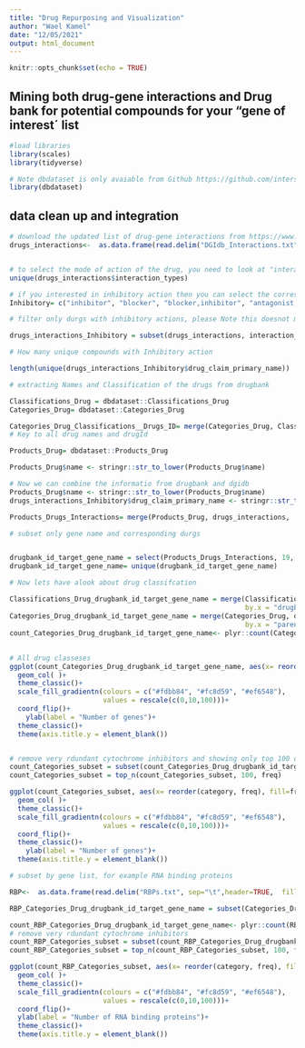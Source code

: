 ```yaml
---
title: "Drug Repurposing and Visualization"
author: "Wael Kamel"
date: "12/05/2021"
output: html_document
---
```


```r
knitr::opts_chunk$set(echo = TRUE)
```

## Mining both drug-gene interactions and Drug bank for potential compounds for your "gene of interest´ list

```r
#load libraries 
library(scales)
library(tidyverse)

# Note dbdataset is only avaiable from Github https://github.com/interstellar-Consultation-Services/dbdataset
library(dbdataset)


```

## data clean up and integration


```r
# download the updated list of drug-gene interactions from https://www.dgidb.org/
drugs_interactions<-  as.data.frame(read.delim("DGIdb_Interactions.txt", sep="\t",header=TRUE,  fill = TRUE ))


# to select the mode of action of the drug, you need to look at "interaction_types"
unique(drugs_interactions$interaction_types)

# if you interested in inhibitory action then you can select the corresponding mode of action
Inhibitory= c("inhibitor", "blocker", "blocker,inhibitor", "antagonist,inhibitor", "inhibitory allosteric modulator suppressor")

# filter only durgs with inhibitory actions, please Note this doesnot mean that the drug will direct mode of action

drugs_interactions_Inhibitory = subset(drugs_interactions, interaction_types %in%Inhibitory )

# How many unique compounds with Inhibitory action 

length(unique(drugs_interactions_Inhibitory$drug_claim_primary_name))

# extracting Names and Classification of the drugs from drugbank

Classifications_Drug = dbdataset::Classifications_Drug
Categories_Drug= dbdataset::Categories_Drug

Categories_Drug_Classifications__Drugs_ID= merge(Categories_Drug, Classifications_Drug,  by.x = "parent_key", by.y = "drugbank_id" )
# Key to all drug names and drugId

Products_Drug= dbdataset::Products_Drug

Products_Drug$name <- stringr::str_to_lower(Products_Drug$name)

# Now we can combine the informatio from drugbank and dgidb 
Products_Drug$name <- stringr::str_to_lower(Products_Drug$name)
drugs_interactions_Inhibitory$drug_claim_primary_name <- stringr::str_to_lower(drugs_interactions_Inhibitory$drug_claim_primary_name)

Products_Drugs_Interactions= merge(Products_Drug, drugs_interactions,  by.x ="name" , by.y = "drug_claim_primary_name")

# subset only gene name and corresponding durgs


drugbank_id_target_gene_name = select(Products_Drugs_Interactions, 19, 20)
drugbank_id_target_gene_name= unique(drugbank_id_target_gene_name)

# Now lets have alook about drug classifcation 

Classifications_Drug_drugbank_id_target_gene_name = merge(Classifications_Drug, drugbank_id_target_gene_name, 
                                                          by.x = "drugbank_id", by.y = "parent_key" )
Categories_Drug_drugbank_id_target_gene_name = merge(Categories_Drug, drugbank_id_target_gene_name, 
                                                          by.x = "parent_key", by.y = "parent_key" )
count_Categories_Drug_drugbank_id_target_gene_name<- plyr::count(Categories_Drug_drugbank_id_target_gene_name,  c("category"))


```



## 
```r
# All drug classeses 
ggplot(count_Categories_Drug_drugbank_id_target_gene_name, aes(x= reorder(category, freq), fill=freq, y= freq)) +
  geom_col( )+
  theme_classic()+
  scale_fill_gradientn(colours = c("#fdbb84", "#fc8d59", "#ef6548"), 
                       values = rescale(c(0,10,100)))+
  coord_flip()+
    ylab(label = "Number of genes")+
  theme_classic()+
  theme(axis.title.y = element_blank())


# remove very rdundant cytochrome inhibitors and showing only top 100 classes
count_Categories_subset = subset(count_Categories_Drug_drugbank_id_target_gene_name,  !(grepl("Cytochrome", count_Categories_Drug_drugbank_id_target_gene_name$category)))
count_Categories_subset = top_n(count_Categories_subset, 100, freq)

ggplot(count_Categories_subset, aes(x= reorder(category, freq), fill=freq, y= freq)) +
  geom_col( )+
  theme_classic()+
  scale_fill_gradientn(colours = c("#fdbb84", "#fc8d59", "#ef6548"), 
                       values = rescale(c(0,10,100)))+
  coord_flip()+
  theme_classic()+
    ylab(label = "Number of genes")+
  theme(axis.title.y = element_blank())


```



```r
# subset by gene list, for example RNA binding proteins

RBP<-  as.data.frame(read.delim("RBPs.txt", sep="\t",header=TRUE,  fill = TRUE ))

RBP_Categories_Drug_drugbank_id_target_gene_name = subset(Categories_Drug_drugbank_id_target_gene_name,gene_name %in% RBP$All_RBPs_thomas )

count_RBP_Categories_Drug_drugbank_id_target_gene_name<- plyr::count(RBP_Categories_Drug_drugbank_id_target_gene_name,  c("category"))
# remove very rdundant cytochrome inhibitors
count_RBP_Categories_subset = subset(count_RBP_Categories_Drug_drugbank_id_target_gene_name,  !(grepl("Cytochrome", count_RBP_Categories_Drug_drugbank_id_target_gene_name$category)))
count_RBP_Categories_subset = top_n(count_RBP_Categories_subset, 100, freq)

ggplot(count_RBP_Categories_subset, aes(x= reorder(category, freq), fill=freq, y= freq)) +
  geom_col( )+
  theme_classic()+
  scale_fill_gradientn(colours = c("#fdbb84", "#fc8d59", "#ef6548"), 
                       values = rescale(c(0,10,100)))+
  coord_flip()+
  ylab(label = "Number of RNA binding proteins")+
  theme_classic()+
  theme(axis.title.y = element_blank())

```



